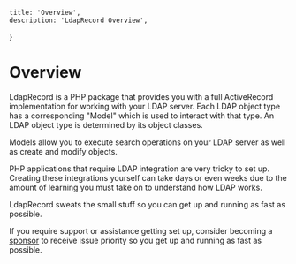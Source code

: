    title: 'Overview',
    description: 'LdapRecord Overview',
}


# Overview

LdapRecord is a PHP package that provides you with a full ActiveRecord
implementation for working with your LDAP server. Each LDAP object type
has a corresponding "Model" which is used to interact with that type.
An LDAP object type is determined by its object classes.

Models allow you to execute search operations on your LDAP server as well as create and modify objects.

PHP applications that require LDAP integration are very tricky to set up. Creating these
integrations yourself can take days or even weeks due to the amount of learning
you must take on to understand how LDAP works.

LdapRecord sweats the small stuff so you can get up and running as fast as possible.

If you require support or assistance getting set up, consider becoming a [sponsor](https://github.com/sponsors/stevebauman)
to receive issue priority so you get up and running as fast as possible.
